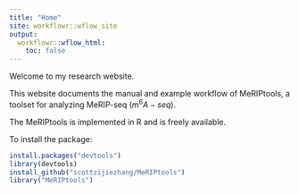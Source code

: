 ```yaml
---
title: "Home"
site: workflowr::wflow_site
output:
  workflowr::wflow_html:
    toc: false
---
```


Welcome to my research website.

This website documents the manual and example workflow of MeRIPtools, a toolset for analyzing MeRIP-seq ($m^6A-seq$). 

The MeRIPtools is implemented in R and is freely available. 

To install the package:
```r
install.packages("devtools")
library(devtools)
install_github("scottzijiezhang/MeRIPtools")
library("MeRIPtools")
```

